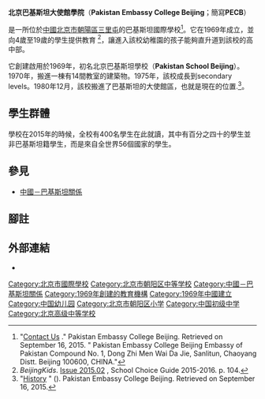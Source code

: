 
'''北京巴基斯坦大使館學院'''（'''Pakistan Embassy College Beijing'''；簡寫'''PECB'''）

是一所位於[[中國|中國]][[北京市|北京市]][[朝陽區|朝陽區]][[三里屯|三里屯]]的巴基斯坦國際學校<ref>"[http://pecbj.com/contact%20us Contact Us] {{Wayback|url=http://pecbj.com/contact%20us |date=20161106090514 }}." Pakistan Embassy College Beijing. Retrieved on September 16, 2015. " Pakistan Embassy College Beijing Embassy of Pakistan Compound No. 1, Dong Zhi Men Wai Da Jie, Sanlitun, Chaoyang Distt. Beijing 100600, CHINA."</ref>。它在1969年成立，並向4歲至19歲的學生提供教育 <ref>''BeijingKids''. [http://issuu.com/beijingkids/docs/2015.02 Issue 2015.02] {{Wayback|url=http://issuu.com/beijingkids/docs/2015.02 |date=20160321104137 }}, School Choice Guide 2015-2016. p. 104.</ref>，讓進入該校幼稚園的孩子能夠直升道到該校的高中部。

它創建啟用於1969年，初名北京巴基斯坦學校（'''Pakistan School Beijing'''）。1970年，搬進一棟有14間教室的建築物。1975年，該校成長到secondary levels。1980年12月，該校搬進了巴基斯坦的大使館區，也就是現在的位置.<ref name=History>"[http://www.pecbj.com/History History] {{WebCite|url=https://www.webcitation.org/6bZgILT7c?url=http://www.pecbj.com/History |date=20150916013210 |dateformat=iso }}" (). Pakistan Embassy College Beijing. Retrieved on September 16, 2015.</ref>。

==學生群體==
學校在2015年的時候，全校有400名學生在此就讀，其中有百分之四十的學生並非巴基斯坦籍學生，而是來自全世界56個國家的學生。

==參見==
* [[中國－巴基斯坦關係|中國－巴基斯坦關係]]

==腳註==
{{reflist}}

==外部連結==
* {{wayback|url=http://pecbj.com/|title=Pakistan Embassy College Beijing}}

{{在北京的國際學校}}

{{Coord|39.94097|116.45438|display=title}}
{{DEFAULTSORT:PECB}}
[[Category:北京市國際學校|Category:北京市國際學校]]
[[Category:北京市朝阳区中等学校|Category:北京市朝阳区中等学校]]
[[Category:中國－巴基斯坦關係|Category:中國－巴基斯坦關係]]
[[Category:1969年創建的教育機構|Category:1969年創建的教育機構]]
[[Category:1969年中國建立|Category:1969年中國建立]]
[[Category:中国幼儿园|Category:中国幼儿园]]
[[Category:北京市朝阳区小学|Category:北京市朝阳区小学]]
[[Category:中国初级中学|Category:中国初级中学]]
[[Category:北京高级中等学校|Category:北京高级中等学校]]